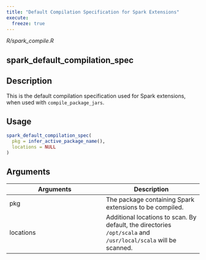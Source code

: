 ```yaml
---
title: "Default Compilation Specification for Spark Extensions"
execute:
  freeze: true
---
```


*R/spark_compile.R*

## spark_default_compilation_spec

## Description
This is the default compilation specification used for Spark extensions, when used with `compile_package_jars`. 


## Usage
```r
spark_default_compilation_spec( 
  pkg = infer_active_package_name(), 
  locations = NULL 
) 
```

## Arguments
|Arguments|Description|
|---|---|
| pkg | The package containing Spark extensions to be compiled. |
| locations | Additional locations to scan. By default, the directories `/opt/scala` and `/usr/local/scala` will be scanned. |







